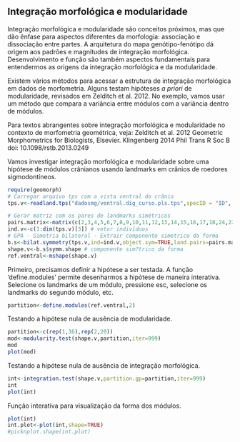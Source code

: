 ## Integração morfológica e modularidade

Integração morfológica e modularidade são conceitos próximos, mas que dão ênfase para aspectos diferentes da morfologia: associação e dissociação entre partes.
A arquitetura do mapa genótipo-fenótipo dá origem aos padrões e magnitudes de integração morfológica. Desenvolvimento e função são também aspectos fundamentais para entendermos as origens da integração morfológica e da modularidade.

Existem vários métodos para acessar a estrutura de integração morfológica em dados de morfometria. Alguns testam hipóteses *a priori* de modularidade, revisados em Zelditch et al. 2012. No exemplo, vamos usar um método que compara a variância entre módulos com a variância dentro de módulos.

Para textos abrangentes sobre integração morfológica e modularidade no contexto de morfometria geométrica, veja: 
Zelditch et al. 2012 Geometric Morphometrics for Biologists, Elsevier. 
Klingenberg 2014 Phil Trans R Soc B doi: 10.1098/rstb.2013.0249

Vamos investigar integração morfológica e modularidade sobre uma hipótese de módulos crânianos usando landmarks em crânios de roedores sigmodontíneos.
```r
require(geomorph)
# Carregar arquivo tps com a vista ventral do crânio 
tps.v<-readland.tps("dadosmg/ventral.dig_curso.pls.tps",specID = "ID", readcurves = FALSE)

# Gerar matriz com os pares de landmarks simétricos
pairs.matrix<-matrix(c(2,3,4,5,6,7,8,9,10,11,12,13,14,15,16,17,18,24,22,28,23,29,19,25,20,26,21,27,30,31,33,34,35,36,37,38,39,40,41,42,43,44,45,46,47,48,49,50,51,52,55,56),nrow=26,ncol=2,byrow=T)
ind.v<-c(1:dim(tps.v)[3]) # vetor indivíduos
# GPA - Simetria bilateral - Extrair componente simetrico da forma
b.s<-bilat.symmetry(tps.v,ind=ind.v,object.sym=TRUE,land.pairs=pairs.matrix)
shape.v<-b.s$symm.shape # componente sim?trico da forma
ref.ventral<-mshape(shape.v)
```

Primeiro, precisamos definir a hipótese a ser testada. A função 'define.modules' permite desenharmos a hipótese de maneira interativa. Selecione os landmarks de um módulo, pressione esc, selecione os landmarks do segundo módulo, etc.
```r
partition<-define.modules(ref.ventral,2)
```

Testando a hipótese nula de ausência de modularidade.
```r
partition<-c(rep(1,36),rep(2,20))
mod<-modularity.test(shape.v,partition,iter=999) 
mod
plot(mod)
```

Testando a hipótese nula de ausência de integração morfológica.
```r
int<-integration.test(shape.v,partition.gp=partition,iter=999) 
int
plot(int)
```

Função interativa para visualização da forma dos módulos.
```r
plot(int)
int.plot<-plot(int,shape=TRUE)
#picknplot.shape(int.plot)
```



